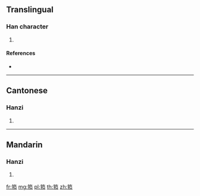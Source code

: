 {{character info/new}}
==Translingual==

===Han character===
{{Han char|rn=118|rad=竹|as=06|sn=12|four=88563|canj=HQR}}

# {{defn|Han|sort=竹06}}

====References====
* {{Han ref|kx=0884.120|dkj=26020|hdz=52963.020|uh=7B58|ud=31576|bh=DAE5|bd=56037}}

----

==Cantonese==

===Hanzi===
{{yue-hanzi|jyut=kau3|y=kau3}}

# {{defn|lang=yue|sort=竹06}}

----

==Mandarin==

===Hanzi===
{{cmn-hanzi|pin=[[kòu]] ([[kou4]])|wg=k'ou<sup>4</sup>}}

# {{defn|lang=cmn|sort=竹06}}

[[fr:筘]]
[[mg:筘]]
[[pl:筘]]
[[th:筘]]
[[zh:筘]]